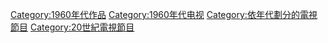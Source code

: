 {{WorksDecadeHeader|DecimalCentury=19|Decade=6|OrdinalCentury=21st|WorkType=电视节目}}

[[Category:1960年代作品|Category:1960年代作品]]
[[Category:1960年代电视|Category:1960年代电视]]
[[Category:依年代劃分的電視節目|Category:依年代劃分的電視節目]]
[[Category:20世紀電視節目|Category:20世紀電視節目]]